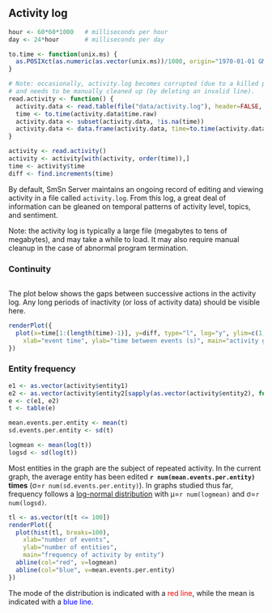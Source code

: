 ## Activity log

```r
hour <- 60*60*1000   # milliseconds per hour
day <- 24*hour       # milliseconds per day

to.time <- function(unix.ms) {
  as.POSIXct(as.numeric(as.vector(unix.ms))/1000, origin="1970-01-01 GMT", tz="GMT")
}

# Note: occasionally, activity.log becomes corrupted (due to a killed process)
# and needs to be manually cleaned up (by deleting an invalid line).
read.activity <- function() {
  activity.data <- read.table(file("data/activity.log"), header=FALSE, sep="\t", fill=TRUE, col.names=c("time.raw", "action", "entity1", "entity2"))
  time <- to.time(activity.data$time.raw)
  activity.data <- subset(activity.data, !is.na(time))
  activity.data <- data.frame(activity.data, time=to.time(activity.data$time.raw))
}

activity <- read.activity()
activity <- activity[with(activity, order(time)),]
time <- activity$time
diff <- find.increments(time)
```

By default, SmSn Server maintains an ongoing record of editing and viewing activity in a file called `activity.log`. From this log, a great deal of information can be gleaned on temporal patterns of activity level, topics, and sentiment.

Note: the activity log is typically a large file (megabytes to tens of megabytes), and may take a while to load. It may also require manual cleanup in the case of abnormal program termination.

### Continuity

```r
```

The plot below shows the gaps between successive actions in the activity log. Any long periods of inactivity (or loss of activity data) should be visible here.

```r
renderPlot({
  plot(x=time[1:(length(time)-1)], y=diff, type="l", log="y", ylim=c(1, max(diff)),
    xlab="event time", ylab="time between events (s)", main="activity gaps by time")
})
```

### Entity frequency

```r
e1 <- as.vector(activity$entity1)
e2 <- as.vector(activity$entity2[sapply(as.vector(activity$entity2), function(s){nchar(s) > 0})])
e <- c(e1, e2)
t <- table(e)

mean.events.per.entity <- mean(t)
sd.events.per.entity <- sd(t)

logmean <- mean(log(t))
logsd <- sd(log(t))
```

Most entities in the graph are the subject of repeated activity.
In the current graph, the average entity has been edited **`r num(mean.events.per.entity)` times** (&sigma;=`r num(sd.events.per.entity)`).
In graphs studied thus far, frequency follows a [log-normal distribution](https://en.wikipedia.org/wiki/Log-normal_distribution) with &mu;=`r num(logmean)` and &sigma;=`r num(logsd)`.

```r
tl <- as.vector(t[t <= 100])
renderPlot({
  plot(hist(tl, breaks=100),
    xlab="number of events",
    ylab="number of entities",
    main="frequency of activity by entity")
  abline(col="red", v=logmean)
  abline(col="blue", v=mean.events.per.entity)
})
```

The mode of the distribution is indicated with a <span style="color:red">red line</span>, while the mean is indicated with a <span style="color:blue">blue line</span>.
